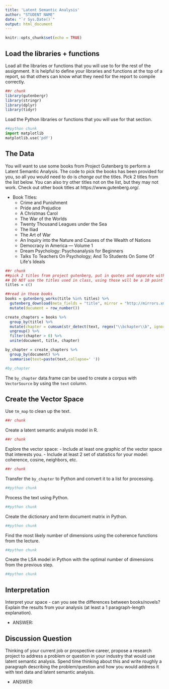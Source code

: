 ---
title: 'Latent Semantic Analysis'
author: "STUDENT NAME"
date: "`r Sys.Date()`"
output: html_document
---

```{r setup, include=FALSE}
knitr::opts_chunk$set(echo = TRUE)
```

## Load the libraries + functions

Load all the libraries or functions that you will use to for the rest of the assignment. It is helpful to define your libraries and functions at the top of a report, so that others can know what they need for the report to compile correctly.

```{r libaries}
##r chunk
library(gutenbergr)
library(stringr)
library(dplyr)
library(tidyr)
```

Load the Python libraries or functions that you will use for that section. 

```{python}
##python chunk
import matplotlib 
matplotlib.use('pdf')

```

## The Data

You will want to use some books from Project Gutenberg to perform a Latent Semantic Analysis. The code to pick the books has been provided for you, so all you would need to do is *change out* the titles. Pick 2 titles from the list below. You can also try other titles not on the list, but they may not work. Check out other book titles at https://www.gutenberg.org/. 

- Book Titles:
    - Crime and Punishment
    - Pride and Prejudice
    - A Christmas Carol
    - The War of the Worlds
    - Twenty Thousand Leagues under the Sea
    - The Iliad
    - The Art of War
    - An Inquiry into the Nature and Causes of the Wealth of Nations
    - Democracy in America — Volume 1
    - Dream Psychology: Psychoanalysis for Beginners
    - Talks To Teachers On Psychology; And To Students On Some Of Life\'s Ideals


```{r project_g}
##r chunk
##pick 2 titles from project gutenberg, put in quotes and separate with commas
## DO NOT use the titles used in class, using those will be a 10 point deduction
titles = c()

##read in those books
books = gutenberg_works(title %in% titles) %>%
  gutenberg_download(meta_fields = "title", mirror = "http://mirrors.xmission.com/gutenberg/") %>% 
  mutate(document = row_number())

create_chapters = books %>% 
  group_by(title) %>%
  mutate(chapter = cumsum(str_detect(text, regex("\\bchapter\\b", ignore_case = TRUE)))) %>% 
  ungroup() %>%
  filter(chapter > 0) %>%
  unite(document, title, chapter) 

by_chapter = create_chapters %>% 
  group_by(document) %>% 
  summarise(text=paste(text,collapse=' '))

#by_chapter
```

The `by_chapter` data.frame can be used to create a corpus with `VectorSource` by using the `text` column. 

## Create the Vector Space

Use `tm_map` to clean up the text. 

```{r}
##r chunk 

```

Create a latent semantic analysis model in R. 

```{r}
##r chunk

```

Explore the vector space:
  - Include at least one graphic of the vector space that interests you. 
  - Include at least 2 set of statistics for your model: coherence, cosine, neighbors, etc. 

```{r}
##r chunk

```

Transfer the `by_chapter` to Python and convert it to a list for processing. 

```{python}
##python chunk

```

Process the text using Python. 

```{python}
##python chunk

```

Create the dictionary and term document matrix in Python.

```{python}
##python chunk

```

Find the most likely number of dimensions using the coherence functions from the lecture. 

```{python}
##python chunk

```

Create the LSA model in Python with the optimal number of dimensions from the previous step.

```{python}
##python chunk

```

## Interpretation

Interpret your space - can you see the differences between books/novels? Explain the results from your analysis (at least a 1 paragraph-length explanation). 
  
- ANSWER: 

## Discussion Question

Thinking of your current job or prospective career, propose a research project to address a problem or question in your industry that would use latent semantic analysis. Spend time thinking about this and write roughly a paragraph describing the problem/question and how you would address it with text data and latent semantic analysis.

- ANSWER: 
